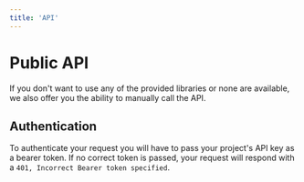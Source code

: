 ```yaml
---
title: 'API'
---
```


# Public API
If you don't want to use any of the provided libraries or none are available, we also offer you the ability to manually call the API.

## Authentication
To authenticate your request you will have to pass your project's API key as a bearer token.
If no correct token is passed, your request will respond with a `401, Incorrect Bearer token specified`.